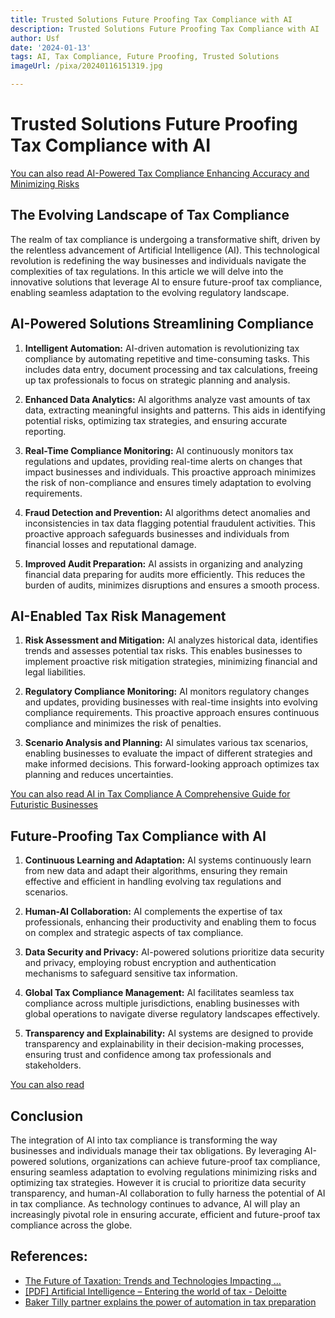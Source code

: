 ```yaml
---
title: Trusted Solutions Future Proofing Tax Compliance with AI
description: Trusted Solutions Future Proofing Tax Compliance with AI
author: Usf
date: '2024-01-13'
tags: AI, Tax Compliance, Future Proofing, Trusted Solutions
imageUrl: /pixa/20240116151319.jpg

---
```

# Trusted Solutions Future Proofing Tax Compliance with AI

[You can  also read AI-Powered Tax Compliance Enhancing Accuracy and Minimizing Risks](AI-Powered%20Tax%20Compliance%20Enhancing%20Accuracy%20and%20Minimizing%20Risks)


## The Evolving Landscape of Tax Compliance

The realm of tax  compliance  is undergoing a transformative shift, driven by the relentless advancement of Artificial Intelligence (AI). This  technological revolution is redefining the  way businesses and individuals navigate  the complexities  of tax regulations. In this article we will delve into the innovative solutions that leverage AI to ensure future-proof tax compliance, enabling  seamless  adaptation to the  evolving regulatory landscape.

## AI-Powered Solutions Streamlining Compliance

1. **Intelligent Automation:**
   AI-driven automation is revolutionizing  tax compliance by automating repetitive  and time-consuming  tasks. This includes data entry, document processing and tax calculations, freeing up tax professionals to focus  on strategic planning and analysis.

2. **Enhanced  Data Analytics:**
   AI  algorithms analyze vast amounts of tax data, extracting meaningful insights and patterns. This  aids in identifying  potential risks, optimizing tax strategies, and ensuring accurate  reporting.

3. **Real-Time Compliance Monitoring:**
   AI continuously monitors tax regulations and updates, providing real-time alerts on changes that impact businesses and individuals. This  proactive approach minimizes the risk of non-compliance and ensures timely adaptation to  evolving requirements.

4. **Fraud Detection and Prevention:**
   AI algorithms detect anomalies and inconsistencies in tax data  flagging potential fraudulent activities. This proactive approach safeguards businesses and individuals from  financial losses and reputational damage.

5. **Improved Audit Preparation:**
   AI assists in organizing and analyzing financial data preparing for audits more efficiently. This reduces the burden  of audits,  minimizes disruptions and ensures a smooth process.

## AI-Enabled Tax Risk  Management

1. **Risk Assessment and Mitigation:**
    AI analyzes historical data, identifies trends and assesses potential tax risks. This enables  businesses  to implement proactive risk mitigation strategies, minimizing financial and legal liabilities.

2. **Regulatory Compliance Monitoring:**
   AI monitors regulatory changes and updates,  providing businesses with real-time insights into evolving compliance requirements. This proactive approach ensures continuous compliance and minimizes the risk of penalties.

3. **Scenario Analysis and Planning:**
    AI simulates various tax scenarios, enabling businesses to evaluate  the impact of different  strategies and make informed decisions. This forward-looking approach optimizes tax planning and reduces uncertainties.

[You can also read AI in Tax Compliance A Comprehensive Guide for Futuristic Businesses](AI%20in%20Tax%20Compliance%20A%20Comprehensive%20Guide%20for%20Futuristic%20Businesses)


## Future-Proofing Tax Compliance with AI

1. **Continuous Learning and Adaptation:**
   AI systems continuously learn from new data and  adapt their algorithms, ensuring they  remain effective and efficient in handling evolving tax regulations and scenarios.

2. **Human-AI Collaboration:**
   AI complements the expertise  of tax professionals, enhancing their productivity and enabling them to focus on complex and strategic aspects of  tax compliance.

3. **Data Security and Privacy:**
   AI-powered  solutions prioritize data security and privacy, employing robust encryption  and authentication mechanisms to  safeguard sensitive tax information.

4. **Global  Tax Compliance Management:**
   AI  facilitates  seamless  tax compliance across multiple jurisdictions, enabling businesses with global operations to  navigate diverse regulatory landscapes effectively.

5. **Transparency and Explainability:**
    AI systems are designed to provide transparency and  explainability in their decision-making processes, ensuring trust and confidence among tax professionals and stakeholders.

[You can also read ]()


## Conclusion

The integration of AI into  tax compliance is transforming  the way businesses and  individuals manage their tax obligations. By leveraging AI-powered solutions, organizations  can  achieve future-proof tax compliance, ensuring seamless adaptation  to evolving regulations minimizing risks and optimizing tax  strategies. However it is crucial to prioritize data security transparency, and human-AI collaboration to  fully  harness the potential of AI in tax compliance. As technology continues  to advance, AI will play an increasingly pivotal role in ensuring  accurate,  efficient and future-proof tax compliance across the globe.

## References:
- [The Future of Taxation: Trends and Technologies Impacting ...](https://www.linkedin.com/pulse/future-taxation-trends-technologies-impacting-agents-education)
- [[PDF] Artificial Intelligence – Entering the world of tax - Deloitte](https://www2.deloitte.com/content/dam/Deloitte/global/Documents/Tax/dttl-tax-artificial-intelligence-in-tax.pdf)
- [Baker Tilly partner explains the power of automation in tax preparation](https://tax.thomsonreuters.com/blog/baker-tilly-partner-explains-the-power-of-automation-in-tax-preparation/)
